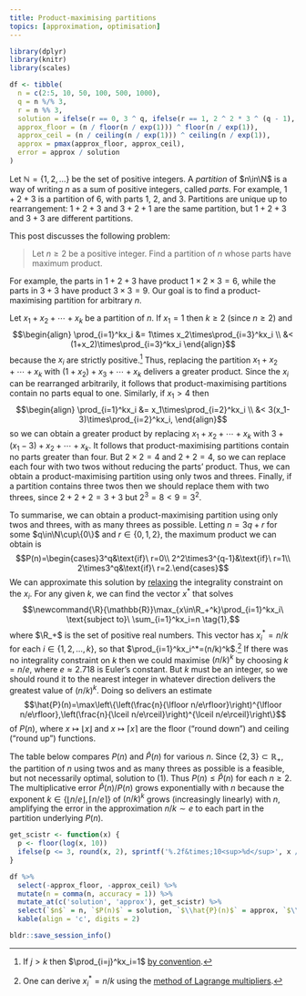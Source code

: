 ```yaml
---
title: Product-maximising partitions
topics: [approximation, optimisation]
---
```


```r
library(dplyr)
library(knitr)
library(scales)

df <- tibble(
  n = c(2:5, 10, 50, 100, 500, 1000),
  q = n %/% 3,
  r = n %% 3,
  solution = ifelse(r == 0, 3 ^ q, ifelse(r == 1, 2 ^ 2 * 3 ^ (q - 1), 2 * 3 ^ q)),
  approx_floor = (n / floor(n / exp(1))) ^ floor(n / exp(1)),
  approx_ceil = (n / ceiling(n / exp(1))) ^ ceiling(n / exp(1)),
  approx = pmax(approx_floor, approx_ceil),
  error = approx / solution
)
```

Let $\newcommand{\N}{\mathbb{N}}\N=\{1,2,\ldots\}$ be the set of positive integers.
A *partition* of $n\in\N$ is a way of writing $n$ as a sum of positive integers, called *parts*.
For example, $1+2+3$ is a partition of $6$, with parts $1$, $2$, and $3$.
Partitions are unique up to rearrangement: $1+2+3$ and $3+2+1$ are the same partition, but $1+2+3$ and $3+3$ are different partitions.

This post discusses the following problem:

> Let $n\ge2$ be a positive integer.
> Find a partition of $n$ whose parts have maximum product.

For example, the parts in $1+2+3$ have product $1\times2\times3=6$, while the parts in $3+3$ have product $3\times3=9$.
Our goal is to find a product-maximising partition for arbitrary $n$.

Let $x_1+x_2+\cdots+x_k$ be a partition of $n$.
If $x_1=1$ then $k\ge2$ (since $n\ge2$) and
$$\begin{align}
\prod_{i=1}^kx_i
&= 1\times x_2\times\prod_{i=3}^kx_i \\
&< (1+x_2)\times\prod_{i=3}^kx_i
\end{align}$$
because the $x_i$ are strictly positive.[^empty-product]
Thus, replacing the partition $x_1+x_2+\cdots+x_k$ with $(1+x_2)+x_3+\cdots+x_k$ delivers a greater product.
Since the $x_i$ can be rearranged arbitrarily, it follows that product-maximising partitions contain no parts equal to one.
Similarly, if $x_1>4$ then
$$\begin{align}
\prod_{i=1}^kx_i
&= x_1\times\prod_{i=2}^kx_i \\
&< 3(x_1-3)\times\prod_{i=2}^kx_i,
\end{align}$$
so we can obtain a greater product by replacing $x_1+x_2+\cdots+x_k$ with $3+(x_1-3)+x_2+\cdots+x_k$.
It follows that product-maximising partitions contain no parts greater than four.
But $2\times2=4$ and $2+2=4$, so we can replace each four with two twos without reducing the parts' product.
Thus, we can obtain a product-maximising partition using only twos and threes.
Finally, if a partition contains three twos then we should replace them with two threes, since $2+2+2=3+3$ but $2^3=8<9=3^2$.

[^empty-product]: If $j>k$ then $\prod_{i=j}^kx_i=1$ [by convention](https://en.wikipedia.org/wiki/Empty_product).

To summarise, we can obtain a product-maximising partition using only twos and threes, with as many threes as possible.
Letting $n=3q+r$ for some $q\in\N\cup\{0\}$ and $r\in\{0,1,2\}$, the maximum product we can obtain is
$$P(n)=\begin{cases}3^q&\text{if}\ r=0\\ 2^2\times3^{q-1}&\text{if}\ r=1\\ 2\times3^q&\text{if}\ r=2.\end{cases}$$
We can approximate this solution by [relaxing](https://en.wikipedia.org/wiki/Relaxation_(approximation)) the integrality constraint on the $x_i$.
For any given $k$, we can find the vector $x^*$ that solves
$$\newcommand{\R}{\mathbb{R}}\max_{x\in\R_+^k}\prod_{i=1}^kx_i\ \text{subject to}\ \sum_{i=1}^kx_i=n \tag{1},$$
where $\R_+$ is the set of positive real numbers.
This vector has $x_i^*=n/k$ for each $i\in\{1,2,\ldots,k\}$, so that $\prod_{i=1}^kx_i^*=(n/k)^k$.[^lagrange]
If there was no integrality constraint on $k$ then we could maximise $(n/k)^k$ by choosing $k=n/e$, where $e\approx2.718$ is Euler's constant.
But $k$ must be an integer, so we should round it to the nearest integer in whatever direction delivers the greatest value of $(n/k)^k$.
Doing so delivers an estimate
$$\hat{P}(n)=\max\left\{\left(\frac{n}{\lfloor n/e\rfloor}\right)^{\lfloor n/e\rfloor},\left(\frac{n}{\lceil n/e\rceil}\right)^{\lceil n/e\rceil}\right\}$$
of $P(n)$, where $x\mapsto\lfloor x\rfloor$ and $x\mapsto\lceil x\rceil$ are the floor ("round down") and ceiling ("round up") functions.

[^lagrange]: One can derive $x_i^*=n/k$ using the [method of Lagrange multipliers](https://en.wikipedia.org/wiki/Lagrange_multiplier).

The table below compares $P(n)$ and $\hat{P}(n)$ for various $n$.
Since $\{2,3\}\subset\mathbb{R}_+$, the partition of $n$ using twos and as many threes as possible is a feasible, but not necessarily optimal, solution to $(1)$.
Thus $P(n)\le\hat{P}(n)$ for each $n\ge2$.
The multiplicative error $\hat{P}(n)/P(n)$ grows exponentially with $n$ because the exponent $k\in\{\lfloor n/e\rfloor,\lceil n/e\rceil\}$ of $(n/k)^k$ grows (increasingly linearly) with $n$, amplifying the error in the approximation $n/k\sim e$ to each part in the partition underlying $P(n)$.

```r
get_scistr <- function(x) {
  p <- floor(log(x, 10))
  ifelse(p <= 3, round(x, 2), sprintf('%.2f&times;10<sup>%d</sup>', x / (10 ^ p), p))
}

df %>%
  select(-approx_floor, -approx_ceil) %>%
  mutate(n = comma(n, accuracy = 1)) %>%
  mutate_at(c('solution', 'approx'), get_scistr) %>%
  select(`$n$` = n, `$P(n)$` = solution, `$\\hat{P}(n)$` = approx, `$\\hat{P}(n)/P(n)$` = error) %>%
  kable(align = 'c', digits = 2)
```

```r
bldr::save_session_info()
```
